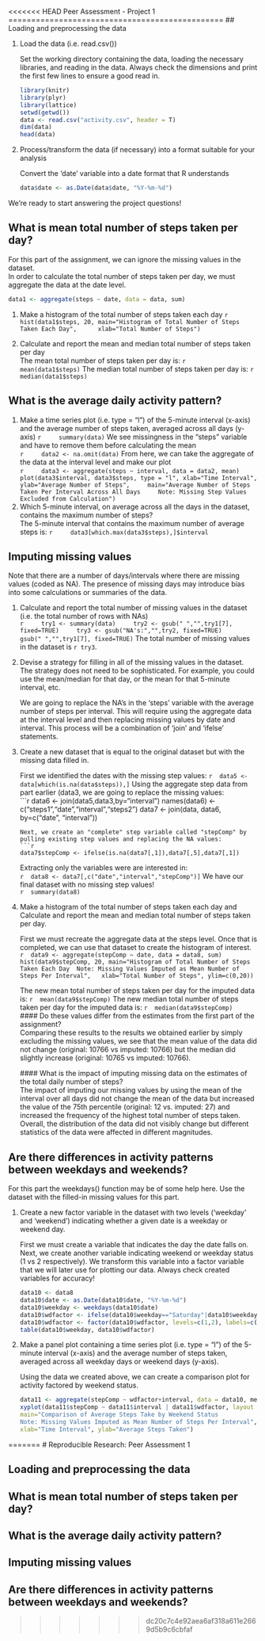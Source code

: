 <<<<<<< HEAD
Peer Assessment - Project 1
===============================================
## Loading and preprocessing the data

1. Load the data (i.e. read.csv())  

	Set the working directory containing the data, loading the necessary libraries, and reading in the data. 
	Always check the dimensions and print the first few lines to ensure a good read in.

	```r
	library(knitr)
	library(plyr)
	library(lattice)
	setwd(getwd())
	data <- read.csv("activity.csv", header = T)
	dim(data)
	head(data)
	```
2. Process/transform the data (if necessary) into a format suitable for your analysis  
 
	Convert the 'date' variable into a date format that R understands

	```r
	data$date <- as.Date(data$date, "%Y-%m-%d")
	```

We're ready to start answering the project questions!

## What is mean total number of steps taken per day?  

For this part of the assignment, we can ignore the missing values in the dataset.  
In order to calculate the total number of steps taken per day, we must aggregate the data at the date level.
```r
data1 <- aggregate(steps ~ date, data = data, sum)
```

1. Make a histogram of the total number of steps taken each day
	```r
	hist(data1$steps, 20, main="Histogram of Total Number of Steps Taken Each Day", 
	xlab="Total Number of Steps")
	```

2. Calculate and report the mean and median total number of steps taken per day  
	The mean total number of steps taken per day is:
	```r
	mean(data1$steps)
	```
	The median total number of steps taken per day is:
	```r
	median(data1$steps)
	```

## What is the average daily activity pattern?

1. Make a time series plot (i.e. type = "l") of the 5-minute interval (x-axis) and the average number of steps taken, averaged across all days (y-axis)
	```r
	summary(data)
	```
	We see missingness in the "steps" variable and have to remove them before calculating the mean  
	```r
	data2 <- na.omit(data)
	```
	From here, we can take the aggregate of the data at the interval level and make our plot   
	```r
	data3 <- aggregate(steps ~ interval, data = data2, mean)
	plot(data3$interval, data3$steps, type = "l", xlab="Time Interval", ylab="Average Number of Steps",
	main="Average Number of Steps Taken Per Interval Across All Days
	Note: Missing Step Values Excluded from Calculation")
	```
2. Which 5-minute interval, on average across all the days in the dataset, contains the maximum number of steps?  
	The 5-minute interval that contains the maximum number of average steps is:
	```r
	data3[which.max(data3$steps),]$interval
	```

## Imputing missing values  

Note that there are a number of days/intervals where there are missing values (coded as NA). The presence of missing days may introduce bias into some calculations or summaries of the data.

1. Calculate and report the total number of missing values in the dataset (i.e. the total number of rows with NAs)  
	```r
	try1 <- summary(data)
	try2 <- gsub(" ","",try1[7], fixed=TRUE)
	try3 <- gsub("NA's:","",try2, fixed=TRUE)
	gsub(" ","",try1[7], fixed=TRUE)
	```
	The total number of missing values in the dataset is `r try3`. 

2. Devise a strategy for filling in all of the missing values in the dataset. The strategy does not need to be sophisticated. For example, you could use the mean/median for that day, or the mean for that 5-minute interval, etc.

	We are going to replace the NA's in the 'steps' variable with the average number of steps per interval. This will require using the aggregate data at the interval level and then replacing
	missing values by date and interval. This process will be a combination of 'join' and 'ifelse' statements.  
	
3. Create a new dataset that is equal to the original dataset but with the missing data filled in.  

	First we identified the dates with the missing step values: 
	```r
	data5 <- data[which(is.na(data$steps)),]
	```
	Using the aggregate step data from part earlier (data3, we are going to replace the missing values:  
	```r
	data6 <- join(data5,data3,by="interval")
	names(data6) <- c("steps1","date","interval","steps2")
	data7 <- join(data, data6, by=c("date", "interval"))
	
	```
	Next, we create an "complete" step variable called "stepComp" by pulling existing step values and replacing the NA values:  
	```r
	data7$stepComp <- ifelse(is.na(data7[,1]),data7[,5],data7[,1])
	```
	Extracting only the variables were are interested in:  
	```r
	data8 <- data7[,c("date","interval","stepComp")]
	```
	We have our final dataset with no missing step values!  
	```r
	summary(data8)
	```
4. Make a histogram of the total number of steps taken each day and Calculate and report the mean and median total number of steps taken per day. 

	First we must recreate the aggregate data at the steps level. Once that is completed, we can use that dataset to create the histogram of interest.  
	```r
	data9 <- aggregate(stepComp ~ date, data = data8, sum)
	hist(data9$stepComp, 20, main="Histogram of Total Number of Steps Taken Each Day
	Note: Missing Values Imputed as Mean Number of Steps Per Interval", 
	xlab="Total Number of Steps", ylim=c(0,20))  
	```  
	
	The new mean total number of steps taken per day for the imputed data is:
	```r
	mean(data9$stepComp)
	```
	The new median total number of steps taken per day for the imputed data is:
	```r
	median(data9$stepComp)
	```   
	#### Do these values differ from the estimates from the first part of the assignment?   
	Comparing these results to the results we obtained earlier by simply excluding the missing values, we see that the mean value of the data did not change (original: 10766 vs imputed: 10766) but the median
	did slightly increase (original: 10765 vs imputed: 10766).   
	
	#### What is the impact of imputing missing data on the estimates of the total daily number of steps?  
	The impact of imputing our missing values by using the mean of the interval over all days did not change the mean of the data but increased the value of the 75th percentile (original: 12 vs. imputed: 27) and
	increased the frequency of the highest total number of steps taken. Overall, the distribution of the data did not visibly change but different statistics of the data were affected in different magnitudes.  

## Are there differences in activity patterns between weekdays and weekends?  

For this part the weekdays() function may be of some help here. Use the dataset with the filled-in missing values for this part.

1. Create a new factor variable in the dataset with two levels ('weekday' and 'weekend') indicating whether a given date is a weekday or weekend day.

	First we must create a variable that indicates the day the date falls on. Next, we create another variable indicating weekend or weekday status (1 vs 2 respectively). We transform
	this variable into a factor variable that we will later use for plotting our data. Always check created variables for accuracy! 

	```r
	data10 <- data8
	data10$date <- as.Date(data10$date, "%Y-%m-%d")
	data10$weekday <- weekdays(data10$date)
	data10$wdfactor <- ifelse(data10$weekday=="Saturday"|data10$weekday=="Sunday", 1, 2)
	data10$wdfactor <- factor(data10$wdfactor, levels=c(1,2), labels=c("Weekend","Weekday"))
	table(data10$weekday, data10$wdfactor)
	```

2. Make a panel plot containing a time series plot (i.e. type = "l") of the 5-minute interval (x-axis) and the average number of steps taken, averaged across all weekday days or weekend days (y-axis). 

	Using the data we created above, we can create a comparison plot for activity factored by weekend status.  
	
	```r
	data11 <- aggregate(stepComp ~ wdfactor+interval, data = data10, mean)
	xyplot(data11$stepComp ~ data11$interval | data11$wdfactor, layout =c(1,2), type='l', lwd=2, 
	main="Comparison of Average Steps Take by Weekend Status
	Note: Missing Values Imputed as Mean Number of Steps Per Interval", 
	xlab="Time Interval", ylab="Average Steps Taken")
	```


=======
# Reproducible Research: Peer Assessment 1


## Loading and preprocessing the data



## What is mean total number of steps taken per day?



## What is the average daily activity pattern?



## Imputing missing values



## Are there differences in activity patterns between weekdays and weekends?
>>>>>>> dc20c7c4e92aea6af318a611e2669d5b9c6cbfaf

